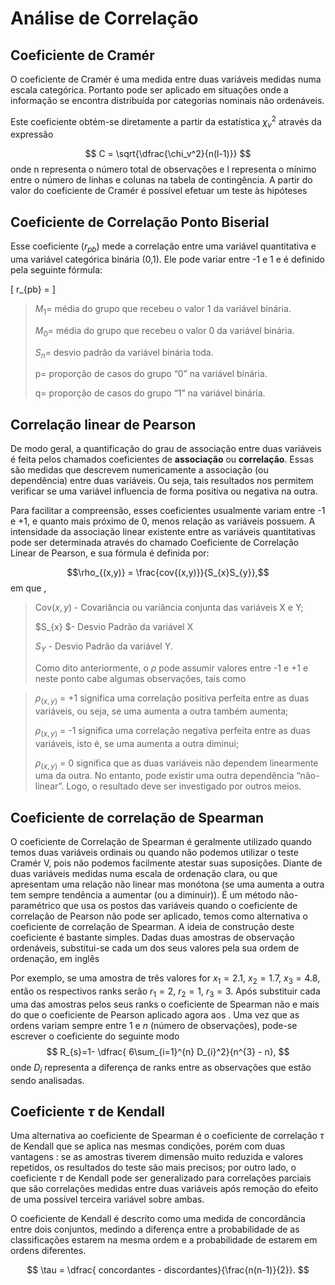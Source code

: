 # Análise de Correlação

## Coeficiente de Cramér

O coeficiente de Cramér é uma medida entre duas variáveis medidas numa escala categórica. Portanto pode ser aplicado em situações onde a informação se encontra distribuída por categorias nominais não ordenáveis.

Este coeficiente obtém-se diretamente a partir da estatística $\chi_v^2$ através da expressão 

$$
C = \sqrt{\dfrac{\chi_v^2}{n(l-1)}}
$$
onde n representa o número total de observações e l representa o mínimo entre o número de linhas e colunas na tabela de contingência.
\paragraph{}A partir do valor do coeficiente de Cramér é possível efetuar um teste às hipóteses
\begin{center} 
$H_0: $ As variáveis são independentes;
$H_1: $ As variáveis não são independentes.
\end{center}


## Coeficiente de Correlação Ponto Biserial

Esse coeficiente ($r_{pb}$) mede a correlação entre uma variável quantitativa e uma variável categórica binária (0,1). Ele pode variar entre -1 e 1 e é definido pela seguinte fórmula:

\[
    r_{pb}  = \dfrac{M_1-M_0}{S_n}\sqrt{pq}
\]


> $M_1$= média do grupo que recebeu o valor 1 da variável binária.
>
> $M_0$= média do grupo que recebeu o valor 0 da variável binária.
>
> $S_n$= desvio padrão da variável binária toda.
>
> p= proporção de casos do grupo "0" na variável binária.
>
> q= proporção de casos do grupo "1" na variável binária.




## Correlação linear de Pearson 

De modo geral, a quantificação do grau de associação entre duas variáveis é feita pelos chamados coeficientes de **associação** ou **correlação**.  Essas são medidas que descrevem numericamente a associação (ou dependência) entre duas variáveis. Ou seja, tais resultados nos permitem verificar se uma variável influencia de forma positiva ou negativa na outra. 

Para facilitar a compreensão, esses coeficientes usualmente variam entre -1 e +1, e quanto mais próximo de 0, menos relação as variáveis possuem. A intensidade da associação linear existente entre as variáveis quantitativas pode ser determinada através do chamado Coeficiente de Correlação Linear de Pearson, e sua fórmula é definida por:

$$\rho_{(x,y)} = \frac{cov{(x,y)}}{S_{x}S_{y}},$$
em que ,

> $\text{Cov}{(x,y)}$ - Covariância ou variância conjunta das variáveis X e Y; 
>
>$S_{x} $- Desvio Padrão da variável X
>
> $S_{Y}$ - Desvio Padrão da variável Y.
>
>  Como dito anteriormente, o $\rho$ pode assumir valores entre -1 e +1 e neste ponto cabe algumas observações, tais como
>



 >$\rho_{(x,y)}$ = +1 significa uma correlação positiva perfeita entre as duas variáveis, ou seja, se uma aumenta a outra também aumenta;
> 
>$\rho_{(x,y)}$ = -1 significa uma correlação negativa perfeita entre as duas variáveis, isto é, se uma aumenta a outra diminui;
>
> $\rho_{(x,y)}$ = 0  significa que as duas variáveis não dependem linearmente uma da outra. No entanto, pode existir uma outra dependência "não-linear". Logo, o resultado deve ser investigado por outros meios.
>



## Coeficiente de correlação de Spearman
O coeficiente de Correlação de Spearman é geralmente utilizado quando temos duas variáveis ordinais ou quando não podemos utilizar o teste Cramér V, pois não podemos facilmente atestar suas suposições.
Diante de duas variáveis medidas numa escala de ordenação clara, ou que apresentam
uma relação não linear mas monótona (se uma aumenta a outra tem sempre tendência
a aumentar (ou a diminuir)). É um método não-paramétrico que usa os postos das variáveis quando o coeficiente de correlação de Pearson não pode ser aplicado, temos como alternativa o coeficiente de correlação de Spearman.
A ideia de construção deste coeficiente é bastante simples.
Dadas duas amostras de observação ordenáveis, substitui-se cada um dos seus valores pela sua ordem de ordenação, em inglês
\textit{rank}

Por exemplo, se uma amostra de três valores for $x_{1} = 2.1$, $x_{2} = 1.7$, $x_{3} = 4.8$, então os
respectivos ranks serão $r_{1}= 2$, $r_{2} = 1$, $r_{3} = 3$. Após substituir cada uma das amostras pelos
seus ranks o coeficiente de Spearman não e mais do que o coeficiente de Pearson aplicado
agora aos \textit{ranks}. Uma vez que as ordens variam sempre entre 1 e $n$ (número de observações), pode-se escrever o coeficiente do seguinte modo
$$  R_{s}=1- \dfrac{ 6\sum_{i=1}^{n} D_{i}^2}{n^{3} - n}, $$
onde $D_{i}$ representa a diferença de ranks entre as observações que estão sendo analisadas.

## Coeficiente $\tau$ de Kendall 
Uma alternativa ao coeficiente de Spearman é o coeficiente de correlação $\tau$ de Kendall que se aplica nas mesmas condições, porém com duas vantagens : se as amostras tiverem dimensão muito reduzida e valores repetidos, os resultados do teste são mais precisos; por outro lado, o coeficiente $\tau$ de Kendall pode ser generalizado
para correlações parciais que são correlações medidas entre duas variáveis após remoção do efeito de uma possível terceira variável sobre ambas.

O coeficiente de Kendall é descrito como uma medida de concordância entre dois conjuntos, medindo a diferença entre a
probabilidade de as classificações estarem na mesma ordem e a probabilidade de estarem em ordens diferentes.

$$ \tau = \dfrac{ concordantes - discordantes}{\frac{n(n-1)}{2}}.   $$




